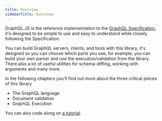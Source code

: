 ```yaml
---
title: Overview
sidebarTitle: Overview
---
```


GraphQL.JS is the reference implementation to the [GraphQL Specification](https://spec.graphql.org/draft/), it's designed to be simple to use and easy to understand
while closely following the Specification.

You can build GraphQL servers, clients, and tools with this library, it's designed so you can choose which parts you use, for example, you can build your own parser
and use the execution/validation from the library. There also a lot of useful utilities for schema-diffing, working with arguments and many more.

In the following chapters you'll find out more about the three critical pieces of this library

- The GraphQL language
- Document validation
- GraphQL Execution

You can also code along on [a tutorial](/docs/getting-started).
